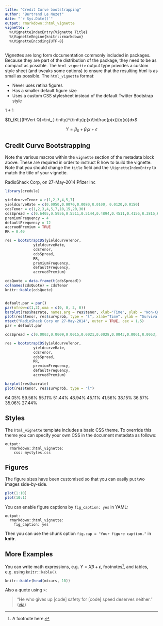 ```yaml
---
title: "Credit Curve bootstrapping"
author: "Bertrand Le Nezet"
date: "`r Sys.Date()`"
output: rmarkdown::html_vignette
vignette: >
  %\VignetteIndexEntry{Vignette Title}
  %\VignetteEngine{knitr::rmarkdown}
  %\VignetteEncoding{UTF-8}
---
```


Vignettes are long form documentation commonly included in packages. Because they are part of the distribution of the package, they need to be as compact as possible. The `html_vignette` output type provides a custom style sheet (and tweaks some options) to ensure that the resulting html is as small as possible. The `html_vignette` format:

- Never uses retina figures
- Has a smaller default figure size
- Uses a custom CSS stylesheet instead of the default Twitter Bootstrap style


$1 + 1$

$D_{KL}(P\Vert Q)=\int_{-\infty}^{\infty}p(x)\ln\frac{p(x)}{q(x)}dx$

$$ Y = \beta_0 + \beta_1 x + \epsilon$$

## Credit Curve Bootstrapping

Note the various macros within the `vignette` section of the metadata block above. These are required in order to instruct R how to build the vignette. Note that you should change the `title` field and the `\VignetteIndexEntry` to match the title of your vignette.

RadioShack Corp, on 27-May-2014
Pfizer Inc


```r
library(credule)

yieldcurveTenor = c(1,2,3,4,5,7)
yieldcurveRate = c(0.0050,0.0070,0.0080,0.0100, 0.0120,0.0150)
cdsTenor = c(1,2,3,4,5,7,10,15,20,30)
cdsSpread = c(0.6405,0.5956,0.5511,0.5144,0.4894,0.4511,0.4156,0.3815,0.3657,0.3506)
premiumFrequency = 4
defaultFrequency = 12
accruedPremium = TRUE
RR = 0.40

res = bootstrapCDS(yieldcurveTenor,
             yieldcurveRate,
             cdsTenor,
             cdsSpread,
             RR,
             premiumFrequency,
             defaultFrequency,
             accruedPremium)

cdsQuote = data.frame(t(cdsSpread))
colnames(cdsQuote) = cdsTenor
knitr::kable(cdsQuote)


default.par = par()
par(mfrow=c(1,2),oma = c(0, 0, 2, 0))
barplot(res$hazrate, names.arg = res$tenor, xlab="Time", ylab = "Non-Cummulative Hazard rate", main ="Hazard Rate (Non-Cum)")
plot(res$tenor, res$survprob, type = "l", xlab="Time", ylab = "Survival Probability", main ="Survival Probability" )
mtext("RadioShack Corp on 27-May-2014", outer = TRUE, cex = 1.5)
par = default.par

cdsSpread = c(0.0003,0.0009,0.0015,0.0021,0.0028,0.0043,0.0061,0.0063,	0.0068,0.0066)

res = bootstrapCDS(yieldcurveTenor,
             yieldcurveRate,
             cdsTenor,
             cdsSpread,
             RR,
             premiumFrequency,
             defaultFrequency,
             accruedPremium)

barplot(res$hazrate)
plot(res$tenor, res$survprob, type = "l")

```



64.05%	59.56%	55.11%	51.44%	48.94%	45.11%	41.56%	38.15%	36.57%	35.06%	27.44%


## Styles

The `html_vignette` template includes a basic CSS theme. To override this theme you can specify your own CSS in the document metadata as follows:

    output: 
      rmarkdown::html_vignette:
        css: mystyles.css

## Figures

The figure sizes have been customised so that you can easily put two images side-by-side. 

```r
plot(1:10)
plot(10:1)
```

You can enable figure captions by `fig_caption: yes` in YAML:

    output:
      rmarkdown::html_vignette:
        fig_caption: yes

Then you can use the chunk option `fig.cap = "Your figure caption."` in **knitr**.

## More Examples

You can write math expressions, e.g. $Y = X\beta + \epsilon$, footnotes^[A footnote here.], and tables, e.g. using `knitr::kable()`.

```r
knitr::kable(head(mtcars, 10))
```

Also a quote using `>`:

> "He who gives up [code] safety for [code] speed deserves neither."
([via](https://twitter.com/hadleywickham/status/504368538874703872))
